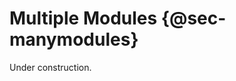 # Multiple Modules {@sec-manymodules}

Under construction. 

```{=html}
<!--

- welcome note
- book structure and how to use it
- something about companion slides/presentations used during workshops?

-->
```
